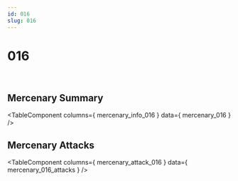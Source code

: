 ```yaml
---
id: 016
slug: 016
---
```



# 016

<div style = {{ display: "flex" }}>
    <Image img={require('@site/static/img/mercenaries/illust/thum_char_view_n_016.jpg')}/>
    <Image img={require('@site/static/img/mercenaries/illust/thum_char_view_o_016.jpg')}/>
</div>

## Mercenary Summary

<TableComponent
  columns={ mercenary_info_016 }
  data={ mercenary_016 }
/>

## Mercenary Attacks

<TableComponent
  columns={ mercenary_attack_016 }
  data={ mercenary_016_attacks }
/>